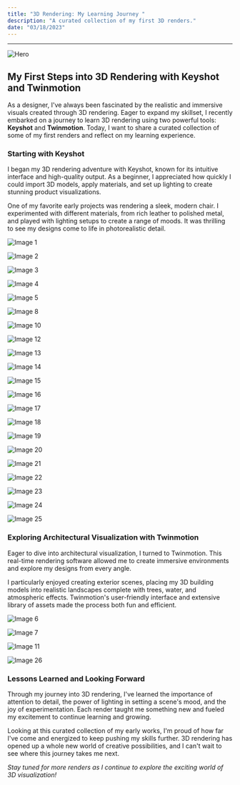 ```yaml
---
title: "3D Rendering: My Learning Journey "
description: "A curated collection of my first 3D renders."
date: "03/18/2023"
---
```




---

![Hero](https://cdn.jsdelivr.net/gh/designhawk/oldwork/1%20(24).png)

## My First Steps into 3D Rendering with Keyshot and Twinmotion

As a designer, I've always been fascinated by the realistic and immersive visuals created through 3D rendering. Eager to expand my skillset, I recently embarked on a journey to learn 3D rendering using two powerful tools: **Keyshot** and **Twinmotion**. Today, I want to share a curated collection of some of my first renders and reflect on my learning experience.

### Starting with Keyshot

I began my 3D rendering adventure with Keyshot, known for its intuitive interface and high-quality output. As a beginner, I appreciated how quickly I could import 3D models, apply materials, and set up lighting to create stunning product visualizations.

One of my favorite early projects was rendering a sleek, modern chair. I experimented with different materials, from rich leather to polished metal, and played with lighting setups to create a range of moods. It was thrilling to see my designs come to life in photorealistic detail.

![Image 1](https://cdn.jsdelivr.net/gh/designhawk/oldwork/1%20(1).png)

![Image 2](https://cdn.jsdelivr.net/gh/designhawk/oldwork/1%20(14).png)

![Image 3](https://cdn.jsdelivr.net/gh/designhawk/oldwork/1%20(15).png)

![Image 4](https://cdn.jsdelivr.net/gh/designhawk/oldwork/1%20(16).png)

![Image 5](https://cdn.jsdelivr.net/gh/designhawk/oldwork/1%20(17).png)

![Image 8](https://cdn.jsdelivr.net/gh/designhawk/oldwork/1%20(20).png)

![Image 10](https://cdn.jsdelivr.net/gh/designhawk/oldwork/1%20(22).png)

![Image 12](https://cdn.jsdelivr.net/gh/designhawk/oldwork/1%20(24).png)

![Image 13](https://cdn.jsdelivr.net/gh/designhawk/oldwork/1%20(25).png)

![Image 14](https://cdn.jsdelivr.net/gh/designhawk/oldwork/1%20(26).png)

![Image 15](https://cdn.jsdelivr.net/gh/designhawk/oldwork/1%20(27).png)

![Image 16](https://cdn.jsdelivr.net/gh/designhawk/oldwork/1%20(28).png)

![Image 17](https://cdn.jsdelivr.net/gh/designhawk/oldwork/1%20(29).png)

![Image 18](https://cdn.jsdelivr.net/gh/designhawk/oldwork/1%20(30).png)

![Image 19](https://cdn.jsdelivr.net/gh/designhawk/oldwork/1%20(31).png)

![Image 20](https://cdn.jsdelivr.net/gh/designhawk/oldwork/1%20(32).png)

![Image 21](https://cdn.jsdelivr.net/gh/designhawk/oldwork/1%20(33).png)

![Image 22](https://cdn.jsdelivr.net/gh/designhawk/oldwork/1%20(34).png)

![Image 23](https://cdn.jsdelivr.net/gh/designhawk/oldwork/1%20(35).png)

![Image 24](https://cdn.jsdelivr.net/gh/designhawk/oldwork/1%20(36).png)

![Image 25](https://cdn.jsdelivr.net/gh/designhawk/oldwork/1%20(37).png)

### Exploring Architectural Visualization with Twinmotion

Eager to dive into architectural visualization, I turned to Twinmotion. This real-time rendering software allowed me to create immersive environments and explore my designs from every angle.

I particularly enjoyed creating exterior scenes, placing my 3D building models into realistic landscapes complete with trees, water, and atmospheric effects. Twinmotion's user-friendly interface and extensive library of assets made the process both fun and efficient.

![Image 6](https://cdn.jsdelivr.net/gh/designhawk/oldwork/1%20(18).png)

![Image 7](https://cdn.jsdelivr.net/gh/designhawk/oldwork/1%20(19).png)

![Image 11](https://cdn.jsdelivr.net/gh/designhawk/oldwork/1%20(23).png)

![Image 26](https://cdn.jsdelivr.net/gh/designhawk/oldwork/1%20(38).png)

### Lessons Learned and Looking Forward

Through my journey into 3D rendering, I've learned the importance of attention to detail, the power of lighting in setting a scene's mood, and the joy of experimentation. Each render taught me something new and fueled my excitement to continue learning and growing.

Looking at this curated collection of my early works, I'm proud of how far I've come and energized to keep pushing my skills further. 3D rendering has opened up a whole new world of creative possibilities, and I can't wait to see where this journey takes me next.

*Stay tuned for more renders as I continue to explore the exciting world of 3D visualization!*
